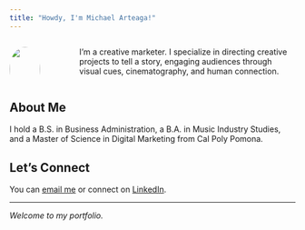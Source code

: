 ```yaml
---
title: "Howdy, I'm Michael Arteaga!"
---
```


::::: columns
::: {.column width="30%"}
![](images/headshot.jpg){width="100%" style="border-radius: 50%;"}
:::

::: {.column width="70%" style="padding-left: 3rem;"}
I'm a creative marketer. I specialize in directing creative projects to tell a story, engaging audiences through visual cues, cinematography, and human connection.
:::
:::::

## About Me

I hold a B.S. in Business Administration, a B.A. in Music Industry Studies, and a Master of Science in Digital Marketing from Cal Poly Pomona.

## Let's Connect

You can [email me](mailto:mdarteaga@me.com) or connect on [LinkedIn](https://www.linkedin.com/in/mdarteaga/).

------------------------------------------------------------------------

*Welcome to my portfolio.*
